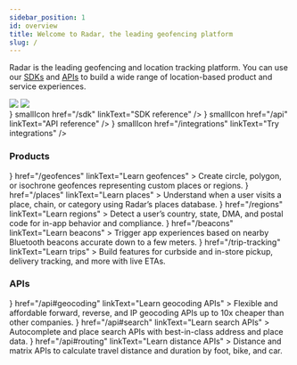 ```yaml
---
sidebar_position: 1
id: overview
title: Welcome to Radar, the leading geofencing platform
slug: /
---
```




Radar is the leading geofencing and location tracking platform. You can use our [SDKs](/sdk) and [APIs](/api) to build a wide range of location-based product and service experiences.

<div className="divider" />

<div className="deck-col-2" style={{ marginBottom: "1.5rem" }}>
  <StatementCard
    title="Learn Radar’s concepts and start building today"
    href="/quickstarts"
    linkText="Quickstart guides"
  ></StatementCard>
  <StatementCard
    title="Try Radar IRL with our Toolkit apps"
    href="/toolkit"
    linkText="Get Toolkit"
    type="secondary"
  >
    <img
      className="logo overview-logo"
      src="https://images.ctfassets.net/f2vbu16fzuly/1h7LIGOy91PGb9OIlJkvhq/40ab496e9cee48a3791ef4839a44add3/sdk-android.png"
    />
    <img
      className="logo overview-logo"
      src="https://images.ctfassets.net/f2vbu16fzuly/5nxMfOV1AEV42ukkHiNEqY/005508c8f85c145079d37634b937daa0/sdk-ios.png"
    />
  </StatementCard>
</div>

<div className="deck-col-3">
  <IconCard
    title="Explore our cross-platform open-source SDKs"
    icon={<BookIcon />}
    smallIcon
    href="/sdk"
    linkText="SDK reference"
  />
  <IconCard
    title="Explore how Radar’s location APIs can level up your app"
    icon={<BookIcon />}
    smallIcon
    href="/api"
    linkText="API reference"
  />
  <IconCard
    title="Supercharge your location experiences with integrations"
    icon={<IntegrationsIcon />}
    smallIcon
    href="/integrations"
    linkText="Try integrations"
  />
</div>

### Products

<div className="deck-col-3">
  <IconCard
    title="Geofences"
    icon={
      <img src="https://images.ctfassets.net/f2vbu16fzuly/6rO181S83gFjPrFNmiUbXU/d6c81683a8ef4208fbca9ef1ceaaa24c/geofences.svg" />
    }
    href="/geofences"
    linkText="Learn geofences"
  >
    Create circle, polygon, or isochrone geofences representing custom places or
    regions.
  </IconCard>
  <IconCard
    title="Places"
    icon={
      <img src="https://images.ctfassets.net/f2vbu16fzuly/5CyKMbZMvP4o2FlljKGxrK/fe18f5ecd370bc861f77756277046f6b/places.svg" />
    }
    href="/places"
    linkText="Learn places"
  >
    Understand when a user visits a place, chain, or category using Radar’s
    places database.
  </IconCard>
  <IconCard
    title="Regions"
    icon={
      <img src="https://images.ctfassets.net/f2vbu16fzuly/1hDJzlo8jqh8mWNGmxlLrm/b68061f89a24c683d4c87d8525370144/regions.svg" />
    }
    href="/regions"
    linkText="Learn regions"
  >
    Detect a user’s country, state, DMA, and postal code for in-app behavior and
    compliance.
  </IconCard>
  <IconCard
    title="Beacons"
    icon={
      <img src="https://images.ctfassets.net/f2vbu16fzuly/1ENDk60lfUzCsqwR1qfaky/33e7325edb746e1f1dd3573fa3c58060/beacons.svg" />
    }
    href="/beacons"
    linkText="Learn beacons"
  >
    Trigger app experiences based on nearby Bluetooth beacons accurate down to a
    few meters.
  </IconCard>
  <IconCard
    title="Trips"
    icon={
      <img src="https://images.ctfassets.net/f2vbu16fzuly/42zLSPFObN3CbGsjT2Go4P/274c58a286b9fa1a9a31b61ebbd2458d/trips.svg" />
    }
    href="/trip-tracking"
    linkText="Learn trips"
  >
    Build features for curbside and in-store pickup, delivery tracking, and more
    with live ETAs.
  </IconCard>
</div>

### APIs

<div className="deck-col-3">
  <IconCard
    title="Geocoding"
    icon={
      <img src="https://images.ctfassets.net/f2vbu16fzuly/3s9QryJGkIPcIq90BFuOvp/d5e14589fd68c6ab6e7a128506d8b4c7/geocoding.svg" />
    }
    href="/api#geocoding"
    linkText="Learn geocoding APIs"
  >
    Flexible and affordable forward, reverse, and IP geocoding APIs up to 10x
    cheaper than other companies.
  </IconCard>
  <IconCard
    title="Search"
    icon={
      <img src="https://images.ctfassets.net/f2vbu16fzuly/wQgRaU0OQvmLhRRjjnO37/f7925ac0a0feaf16197c141efddb762e/search.svg" />
    }
    href="/api#search"
    linkText="Learn search APIs"
  >
    Autocomplete and place search APIs with best-in-class address and place
    data.
  </IconCard>
  <IconCard
    title="Distance"
    icon={
      <img src="https://images.ctfassets.net/f2vbu16fzuly/73pNAAJXtWErBEruCVQLcB/c20397366642f637b2e819e50d84b8ac/routing.svg" />
    }
    href="/api#routing"
    linkText="Learn distance APIs"
  >
    Distance and matrix APIs to calculate travel distance and duration by foot,
    bike, and car.
  </IconCard>
</div>
